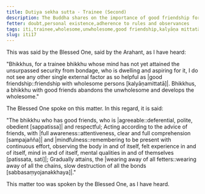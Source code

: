 ```yaml
---
title: Dutiya sekha sutta - Trainee (Second)
description: The Buddha shares on the importance of good friendship for a trainee bhikkhu.
fetter: doubt,personal existence,adherence to rules and observances
tags: iti,trainee,wholesome,unwholesome,good friendship,kalyāṇa mittatā
slug: iti17
---
```


This was said by the Blessed One, said by the Arahant, as I have heard:

"Bhikkhus, for a trainee bhikkhu whose mind has not yet attained the unsurpassed security from bondage, who is dwelling and aspiring for it, I do not see any other single external factor as so helpful as |good friendship::friendship with wholesome persons [kalyāṇamittatā]|. Bhikkhus, a bhikkhu with good friends abandons the unwholesome and develops the wholesome."

The Blessed One spoke on this matter. In this regard, it is said:

"The bhikkhu who has good friends,
who is |agreeable::deferential, polite, obedient [sappatissa]| and respectful;
Acting according to the advice of friends,
with |full awareness::attentiveness, clear and full comprehension [sampajañña]| and |mindfulness::remembering to be present with continuous effort, observing the body in and of itself, felt experience in and of itself, mind in and of itself, mental qualities in and of themselves [patissata, sati]|;
Gradually attains,
the |wearing away of all fetters::wearing away of all the chains, slow destruction of all the bonds [sabbasaṃyojanakkhaya]|."

This matter too was spoken by the Blessed One, as I have heard.